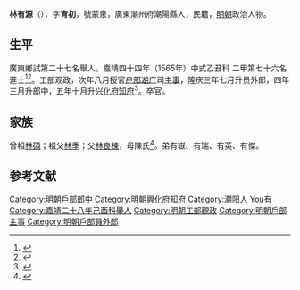 {{明清人物信息框
| 姓名 = 林有源
| 原名 =
| 圖片名稱= 
| 圖片大小 =
| 圖片說明 = 
| 最高職務 =興化府知府
| 國家 = 大明 
| 爵位 =
| 籍貫 = 廣東潮州府潮陽縣
| 族裔 = 
| 字號 = 
| 諡號 =
| 出生日期 = 正德己卯十二月十六日
| 出生地點 = <!---廣東潮州府潮陽縣--->
| 逝世日期 = 隆慶六年
| 逝世地點 =
| 墓葬 =
| 配偶 = 配许氏，封安人
| 親屬 = （子）林翔文、林翔集
| 出身 =
* 嘉靖二十八年己酉科舉人
* 嘉靖四十四年乙丑科進士出身
| 經歷 =
| 著作 =  
}}
'''林有源'''（{{bd|1519年||1572年|catIdx=}}），字'''育初'''，號蒙泉，廣東潮州府潮陽縣人，民籍，[[明朝|明朝]]政治人物。

== 生平 ==
廣東鄉試第二十七名舉人。嘉靖四十四年（1565年）中式乙丑科<!---會試第二百七十四名--->二甲第七十六名進士<ref>{{Cite book|title=《皇明贡举考》卷五|author=[[张朝瑞|张朝瑞]]|publisher=《续修四库全书》史部第828册|year=|isbn=|location=|pages=}}</ref><ref>{{Cite book|title=贡举志五种 上|author=鲁小俊，江俊伟著|publisher=武汉大学出版社|year=2009|isbn=978-7-307-07043-1|location=武汉|pages=}}</ref>。工部观政，次年八月授官[[户部|户部]][[湖广|湖广]]司[[主事|主事]]，隆庆三年七月升员外郎，四年三月升郎中，五年十月升[[兴化府|兴化府]][[知府|知府]]<ref>{{cite book|author=编纂委员会  |title=《福建省情资料库》 |year=2001年 |publisher=福建省地方志编纂委员会 |location=福建 |isbn=}}</ref>。卒官。

== 家族 ==
曾祖[[林碩|林碩]]；祖父[[林季|林季]]；父[[林良棟|林良棟]]，母陳氏<ref>{{Cite book|title=天一阁藏明代科举录选刊 登科录 点校本|author=龚延明主编|publisher=宁波出版社|year=2016|isbn=978-7-5526-2320-8|location=宁波|pages=|quote=《天一閣藏明代科舉錄選刊.登科錄》之《嘉靖四十四年乙丑科登科錄》}}</ref>。弟有嶽、有瑞、有英、有傑。

==参考文献==
{{reflist}}

{{start box}}
{{succession box|[[徐元气|徐元气]]|[[吕一静|吕一静]]|明朝[[兴化府|兴化府]][[知府|知府]]|隆庆五年 - 六年<br /><sub>1571年 - 1572年</sub>}}
{{end box}}
{{嘉靖四十四年乙丑科殿試金榜}}
{{明朝人物小作品}}
{{DEFAULTSORT:Lin林}}
[[Category:明朝戶部郎中|Category:明朝戶部郎中]]
[[Category:明朝興化府知府|Category:明朝興化府知府]]
[[Category:潮阳人|Category:潮阳人]]
[[Category:林姓|You有]]
[[Category:嘉靖二十八年己酉科舉人|Category:嘉靖二十八年己酉科舉人]]
[[Category:明朝工部觀政|Category:明朝工部觀政]]
[[Category:明朝戶部主事|Category:明朝戶部主事]]
[[Category:明朝戶部員外郎|Category:明朝戶部員外郎]]